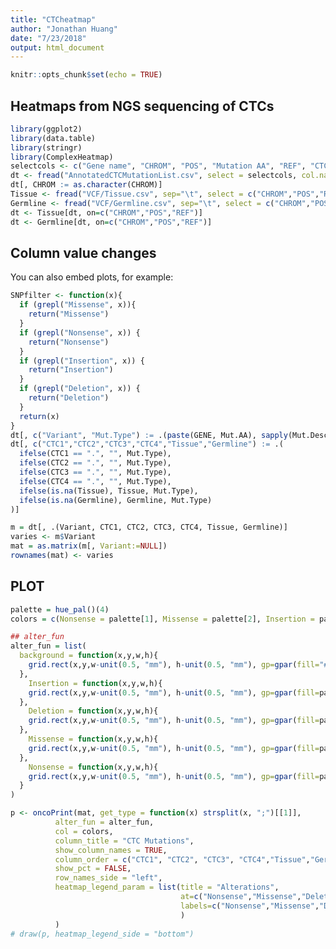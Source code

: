 ```yaml
---
title: "CTCheatmap"
author: "Jonathan Huang"
date: "7/23/2018"
output: html_document
---
```


```r
knitr::opts_chunk$set(echo = TRUE)
```

## Heatmaps from NGS sequencing of CTCs

```r
library(ggplot2)
library(data.table)
library(stringr)
library(ComplexHeatmap)
selectcols <- c("Gene name", "CHROM", "POS", "Mutation AA", "REF", "CTC1", "CTC2","CTC3","CTC4","Mutation Description")
dt <- fread("AnnotatedCTCMutationList.csv", select = selectcols, col.names = c("GENE","CHROM", "POS", "Mut.AA", "REF", "CTC1", "CTC2", "CTC3", "CTC4", "Mut.Descrip"))
dt[, CHROM := as.character(CHROM)]
Tissue <- fread("VCF/Tissue.csv", sep="\t", select = c("CHROM","POS","REF","ALT"), col.names=(c("CHROM","POS","REF","Tissue")))
Germline <- fread("VCF/Germline.csv", sep="\t", select = c("CHROM","POS","REF","ALT"), col.names=(c("CHROM","POS","REF","Germline")))
dt <- Tissue[dt, on=c("CHROM","POS","REF")]
dt <- Germline[dt, on=c("CHROM","POS","REF")]
```

## Column value changes

You can also embed plots, for example:

```r
SNPfilter <- function(x){
  if (grepl("Missense", x)){
    return("Missense")
  }
  if (grepl("Nonsense", x)) {
    return("Nonsense")
  }
  if (grepl("Insertion", x)) {
    return("Insertion")
  }
  if (grepl("Deletion", x)) {
    return("Deletion")
  }
  return(x)
}
dt[, c("Variant", "Mut.Type") := .(paste(GENE, Mut.AA), sapply(Mut.Descrip, SNPfilter))]
dt[, c("CTC1","CTC2","CTC3","CTC4","Tissue","Germline") := .(
  ifelse(CTC1 == ".", "", Mut.Type),
  ifelse(CTC2 == ".", "", Mut.Type),
  ifelse(CTC3 == ".", "", Mut.Type),
  ifelse(CTC4 == ".", "", Mut.Type),
  ifelse(is.na(Tissue), Tissue, Mut.Type),
  ifelse(is.na(Germline), Germline, Mut.Type)
)]

m = dt[, .(Variant, CTC1, CTC2, CTC3, CTC4, Tissue, Germline)]
varies <- m$Variant
mat = as.matrix(m[, Variant:=NULL])
rownames(mat) <- varies
```

## PLOT

```r
palette = hue_pal()(4)
colors = c(Nonsense = palette[1], Missense = palette[2], Insertion = palette[3], Deletion = palette[4])

## alter_fun
alter_fun = list(
  background = function(x,y,w,h){
    grid.rect(x,y,w-unit(0.5, "mm"), h-unit(0.5, "mm"), gp=gpar(fill="#CCCCCC", col = NA))
  },
    Insertion = function(x,y,w,h){
    grid.rect(x,y,w-unit(0.5, "mm"), h-unit(0.5, "mm"), gp=gpar(fill=palette[3], col = NA))
  },
    Deletion = function(x,y,w,h){
    grid.rect(x,y,w-unit(0.5, "mm"), h-unit(0.5, "mm"), gp=gpar(fill=palette[4], col = NA))
  },
    Missense = function(x,y,w,h){
    grid.rect(x,y,w-unit(0.5, "mm"), h-unit(0.5, "mm"), gp=gpar(fill=palette[2], col = NA))
  },
    Nonsense = function(x,y,w,h){
    grid.rect(x,y,w-unit(0.5, "mm"), h-unit(0.5, "mm"), gp=gpar(fill=palette[1], col = NA))
  }
)

p <- oncoPrint(mat, get_type = function(x) strsplit(x, ";")[[1]],
          alter_fun = alter_fun,
          col = colors,
          column_title = "CTC Mutations",
          show_column_names = TRUE,
          column_order = c("CTC1", "CTC2", "CTC3", "CTC4","Tissue","Germline"),
          show_pct = FALSE,
          row_names_side = "left",
          heatmap_legend_param = list(title = "Alterations",
                                      at=c("Nonsense","Missense","Deletion","Insertion"),
                                      labels=c("Nonsense","Missense","Deletion","Insertion")
                                      )
          )
# draw(p, heatmap_legend_side = "bottom")
```